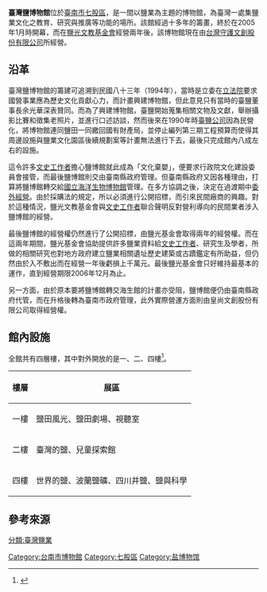 {{coord|23.1554257|N|120.1055073|E|display=title|type:landmark}}
{{Infobox Museum
 |name          = 臺灣鹽博物館
 |image         = 20160324084558!SaltMesum retouched.jpg
 |imagesize     = 280
 |caption       = 臺灣鹽博物館（拍攝於臺灣鹽博物館入口前）
 |map_type      = 
 |map_caption   = 
 |latitude      = 
 |longitude     = 
 |coordinates   =
 |established   = 2005年1月30日<ref>{{cite web|url=http://www.ntl.gov.tw/Publish_List.asp?CatID=1217|title=一座博物館 一部鹽業史|publisher=國立臺中圖書館|author=陳家詡|date=2005年3月30日|accessdate=2010-10-26}}{{dead link|date=2018年4月 |bot=InternetArchiveBot |fix-attempted=yes }}</ref>
 |dissolved     = 
 |location      = [[臺灣|臺灣]]72447 [[臺南市|臺南市]][[七股區|七股區]]鹽埕里69號
 |type          = 產業博物館
 |collection    =
 |area          =4679平方公尺（基地面積）<BR>2403平方公尺（建築面積）<ref>{{cite web|url=http://www.taiwan-salt.com.tw/chinese/intro.html|title=關於鹽博館|publisher=臺灣鹽博物館|author=|date=|accessdate=2010-10-26|deadurl=yes|archiveurl=https://web.archive.org/web/20101103003932/http://www.taiwan-salt.com.tw/chinese/intro.html|archivedate=2010-11-03}}</ref>
 |visitors      = 
 |director      = 
 |curator       = 
 |publictransit =
 |openinghours  =9：00－17：00 （平日）<BR>9：00－17：30 （週末及國定假日）
 |website       = [http://www.toongmao.com.tw/twsalt/index.html 臺灣鹽博物館 ]
}}

'''臺灣鹽博物館'''位於[[臺南市|臺南市]][[七股區|七股區]]，是一間以鹽業為主題的博物館，為臺灣一處集鹽業文化之教育、研究與推廣等功能的場所{{r|蔡}}。該館經過十多年的籌畫，終於在2005年1月時開幕，而在[https://web.archive.org/web/20101219052705/http://taiwansalt.cca.gov.tw/ 鹽光文教基金會]經營兩年後，該博物館現在由[https://www.tnshio.com 台灣守護文創股份有限公司]所經營{{r|鹽}}。

== 沿革 ==
臺灣鹽博物館的籌建可追溯到民國八十三年（1994年），當時是立委在[[立法院|立法院]]要求國營事業應為歷史文化貢獻心力，而計畫興建博物館，但此意見只有當時的臺鹽董事長余光華深表贊同{{r|鹽}}。而為了興建博物館，臺鹽開始蒐集相關文物及文獻，舉辦攝影比賽和徵集老照片，並進行口述訪談，然而後來在1990年時[[臺鹽實業股份有限公司|臺鹽公司]]因為民營化，將博物館連同鹽田一同繳回國有財產局，並停止編列第三期工程預算而使得其周邊設施與鹽業文化園區後續規劃案等計畫無法進行下去，最後只完成館內八成左右的設施{{r|鹽}}。

這令許多[[文史工作|文史工作者]]擔心鹽博館就此成為「文化棄嬰」，便要求行政院文化建設委員會接管，而最後鹽博館則交由臺南縣政府管理。但臺南縣政府又因各種理由，打算將鹽博館轉交給[[國立海洋生物博物館|國立海洋生物博物館]]管理。在多方協調之後，決定在過渡期中[[委外經營|委外經營]]。由於採購法的規定，所以必須進行公開招標，而引來民間廠商的興趣。對於這種情況，鹽光文教基金會與[[文史工作|文史工作者]]聯合聲明反對營利導向的民間業者涉入鹽博館的經營。{{r|鹽}}

最後鹽博館的經營權仍然進行了公開招標，由鹽光基金會取得兩年的經營權。而在這兩年期間，鹽光基金會協助提供許多鹽業資料給[[文史工作|文史工作者]]、研究生及學者，所做的相關研究也對地方政府建立鹽業相關遺址歷史建築或古蹟鑑定有所助益，但仍然由於入不敷出而在經營一年後虧損上千萬元。最後鹽光基金會只好維持最基本的運作，直到經營期限2006年12月為止。{{r|鹽}}

另一方面，由於原本要將鹽博館轉交海生館的計畫亦受阻，鹽博館便仍由臺南縣政府代管，而在升格後轉為臺南市政府管理，此外實際營運方面則由皇尚文創股份有限公司取得經營權。{{r|鹽}}

== 館內設施 ==
全館共有四層樓，其中對外開放的是一、二、四樓<ref>{{cite web|url=http://www.taiwan-salt.com.tw/chinese/intro.html|title=館內設施及展覽|publisher=臺灣鹽博物館|author=|date=|accessdate=2010-10-26|deadurl=yes|archiveurl=https://web.archive.org/web/20101103003932/http://www.taiwan-salt.com.tw/chinese/intro.html|archivedate=2010-11-03}}</ref>。
{|class=wikitable
|-
!樓層!!展區
|-
|一樓||鹽田風光、鹽田劇場、視聽室
|-
|二樓||臺灣的鹽、兒童探索館
|-
|四樓||世界的鹽、波蘭鹽礦、四川井鹽、鹽與科學
|}

== 參考來源 ==
{{reflist|refs=
<ref name="鹽">{{cite book|author=張復明、方俊育 |title=《台灣的鹽業》 |publisher=遠足文化 |location=台北縣新店市 |isbn=978-986-6731-20-4 |page=155－157頁|date=2008年11月}}</ref>
<ref name="蔡">{{cite book|author=蔡炅樵 |title=《白金歲月台灣鹽》 |publisher=行政院文化建設委員會  |isbn=986-00-2161-9 |page=136、137頁|date=2005年8月}}</ref>
}}

{{commons category|Taiwan Salt Museum}}

{{臺灣鹽業}}
{{臺南市博物館}}
{{台灣博物館}}

[[分類:臺灣鹽業|分類:臺灣鹽業]]
[[Category:台南市博物館|Category:台南市博物館]]
[[Category:七股區|Category:七股區]]
[[Category:盐博物馆|Category:盐博物馆]]